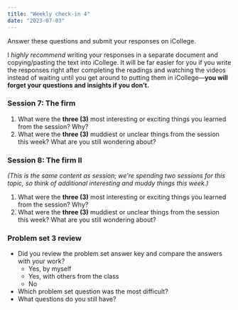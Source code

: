 ```yaml
---
title: "Weekly check-in 4"
date: "2023-07-03"
---
```


Answer these questions and submit your responses on iCollege.

I *highly recommend* writing your responses in a separate document and copying/pasting the text into iCollege. It will be far easier for you if you write the responses right after completing the readings and watching the videos instead of waiting until you get around to putting them in iCollege—**you will forget your questions and insights if you don't.**

### Session 7: The firm

1. What were the **three (3)** most interesting or exciting things you learned from the session? Why?
2. What were the **three (3)** muddiest or unclear things from the session this week? What are you still wondering about?  

### Session 8: The firm II

*(This is the same content as session; we're spending two sessions for this topic, so think of additional interesting and muddy things this week.)*

1. What were the **three (3)** most interesting or exciting things you learned from the session? Why?
2. What were the **three (3)** muddiest or unclear things from the session this week? What are you still wondering about?  

### Problem set 3 review

- Did you review the problem set answer key and compare the answers with your work?
    - Yes, by myself
    - Yes, with others from the class
    - No
- Which problem set question was the most difficult?
- What questions do you still have?
